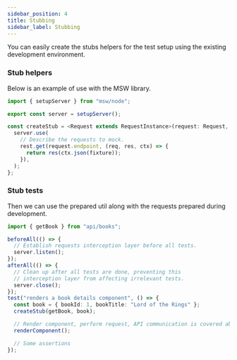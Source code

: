 ```yaml
---
sidebar_position: 4
title: Stubbing
sidebar_label: Stubbing
---
```


You can easily create the stubs helpers for the test setup using the existing development environment.

### Stub helpers

Below is an example of use with the MSW library.

```ts
import { setupServer } from "msw/node";

export const server = setupServer();

const createStub = <Request extends RequestInstance>(request: Request, fixture?: ExtractResponseType<T>) => {
  server.use(
    // Describe the requests to mock.
    rest.get(request.endpoint, (req, res, ctx) => {
      return res(ctx.json(fixture));
    }),
  );
};
```

### Stub tests

Then we can use the prepared util along with the requests prepared during development.

```ts
import { getBook } from "api/books";

beforeAll(() => {
  // Establish requests interception layer before all tests.
  server.listen();
});
afterAll(() => {
  // Clean up after all tests are done, preventing this
  // interception layer from affecting irrelevant tests.
  server.close();
});
test("renders a book details component", () => {
  const book = { bookId: 1, bookTitle: "Lord of the Rings" };
  createStub(getBook, book);

  // Render component, perform request, API communication is covered above.
  renderComponent();

  // Some assertions
});
```
